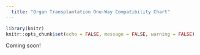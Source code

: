 ```yaml
---
  title: "Organ Transplantation One-Way Compatibility Chart"
---
```


```r
library(knitr)
knitr::opts_chunk$set(echo = FALSE, message = FALSE, warning = FALSE)
```

Coming soon!

